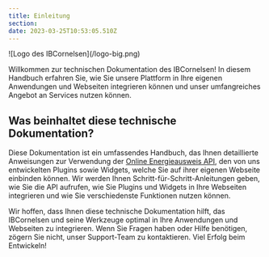 ```yaml
---
title: Einleitung
section: 
date: 2023-03-25T10:53:05.510Z
---
```


<div class="flex justify-center my-16">
![Logo des IBCornelsen](/logo-big.png)
</div>

Willkommen zur technischen Dokumentation des IBCornelsen! In diesem Handbuch
erfahren Sie, wie Sie unsere Plattform in Ihre eigenen Anwendungen und Webseiten
integrieren können und unser umfangreiches Angebot an Services nutzen können.

## Was beinhaltet diese technische Dokumentation?
Diese Dokumentation ist ein umfassendes Handbuch, das Ihnen detaillierte
Anweisungen zur Verwendung der [Online Energieausweis API](/api/erste-schritte),
den von uns entwickelten Plugins sowie Widgets, welche Sie auf ihrer eigenen
Webseite einbinden können. Wir werden Ihnen Schritt-für-Schritt-Anleitungen
geben, wie Sie die API aufrufen, wie Sie Plugins und Widgets in Ihre Webseiten
integrieren und wie Sie verschiedenste Funktionen nutzen können.

Wir hoffen, dass Ihnen diese technische Dokumentation hilft,
das IBCornelsen und seine Werkzeuge optimal in Ihre Anwendungen und Webseiten zu
integrieren. Wenn Sie Fragen haben oder Hilfe benötigen, zögern Sie nicht, unser
Support-Team zu kontaktieren. Viel Erfolg beim Entwickeln!
